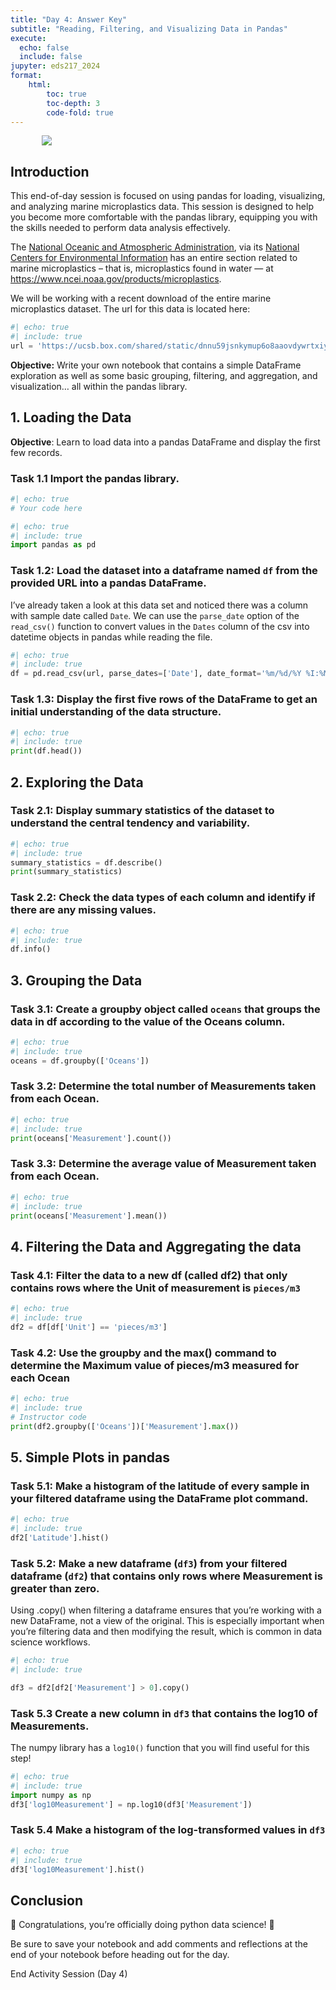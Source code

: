 ```yaml
---
title: "Day 4: Answer Key"
subtitle: "Reading, Filtering, and Visualizing Data in Pandas"
execute:
  echo: false
  include: false
jupyter: eds217_2024
format: 
    html:
        toc: true
        toc-depth: 3
        code-fold: true
---
```


::: {style="width: 80%; margin: auto;"}
![](https://cff2.earth.com/uploads/2023/07/22100007/microplastics_magnifying-glass_2medium.jpg)
:::

## Introduction

This end-of-day session is focused on using pandas for loading, visualizing, and analyzing marine microplastics data. This session is designed to help you become more comfortable with the pandas library, equipping you with the skills needed to perform data analysis effectively.

The [National Oceanic and Atmospheric Administration](https://noaa.gov/), via its [National Centers for Environmental Information](https://www.ncei.noaa.gov/) has an entire section related to marine microplastics -- that is, microplastics found in water — at [https://www.ncei.noaa.gov/products/microplastics](https://www.ncei.noaa.gov/products/microplastics).

We will be working with a recent download of the entire marine microplastics dataset. The url for this data is located here:

```python
#| echo: true
#| include: true
url = 'https://ucsb.box.com/shared/static/dnnu59jsnkymup6o8aaovdywrtxiy3a9.csv'
```

**Objective:** Write your own notebook that contains a simple DataFrame exploration as well as some basic grouping, filtering, and aggregation, and visualization... all within the pandas library.

## 1. Loading the Data

**Objective**: Learn to load data into a pandas DataFrame and display the first few records.

### Task 1.1 Import the pandas library.

```python
#| echo: true
# Your code here
```

```python
#| echo: true
#| include: true
import pandas as pd
```

### Task 1.2: Load the dataset into a dataframe named `df` from the provided URL into a pandas DataFrame. 

:::{.callout-tip}
I've already taken a look at this data set and noticed there was a column with sample date called `Date`. We can use the `parse_date` option of the `read_csv()` function to convert values in the `Dates` column of the csv into datetime objects in pandas while reading the file. 
:::

```python
#| echo: true
#| include: true
df = pd.read_csv(url, parse_dates=['Date'], date_format='%m/%d/%Y %I:%M:%S %p')
```

### Task 1.3: Display the first five rows of the DataFrame to get an initial understanding of the data structure.


```python
#| echo: true
#| include: true
print(df.head())
```

## 2. Exploring the Data

### Task 2.1: Display summary statistics of the dataset to understand the central tendency and variability.


```python
#| echo: true
#| include: true
summary_statistics = df.describe()
print(summary_statistics)
```

### Task 2.2: Check the data types of each column and identify if there are any missing values.

```python
#| echo: true
#| include: true
df.info()
```

## 3. Grouping the Data

### Task 3.1: Create a groupby object called `oceans` that groups the data in df according to the value of the Oceans column.


```python
#| echo: true
#| include: true
oceans = df.groupby(['Oceans'])
```

### Task 3.2: Determine the total number of Measurements taken from each Ocean.

```python
#| echo: true
#| include: true
print(oceans['Measurement'].count())
```

### Task 3.3: Determine the average value of Measurement taken from each Ocean.


```python
#| echo: true
#| include: true
print(oceans['Measurement'].mean())
```

## 4. Filtering the Data and Aggregating the data

### Task 4.1: Filter the data to a new df (called df2) that only contains rows where the Unit of measurement is `pieces/m3`


```python
#| echo: true
#| include: true
df2 = df[df['Unit'] == 'pieces/m3']
```

### Task 4.2: Use the groupby and the max() command to determine the Maximum value of pieces/m3 measured for each Ocean


```python
#| echo: true
#| include: true
# Instructor code
print(df2.groupby(['Oceans'])['Measurement'].max())
```

## 5. Simple Plots in pandas

### Task 5.1: Make a histogram of the latitude of every sample in your filtered dataframe using the DataFrame plot command.

```python
#| echo: true
#| include: true
df2['Latitude'].hist()
```

### Task 5.2: Make a new dataframe (`df3`) from your filtered dataframe (`df2`) that contains only rows where Measurement is greater than zero. 

:::{.callout-warning}
Using .copy() when filtering a dataframe ensures that you're working with a new DataFrame, not a view of the original. This is especially important when you're filtering data and then modifying the result, which is common in data science workflows.
:::

```python
#| echo: true
#| include: true

df3 = df2[df2['Measurement'] > 0].copy()

```

### Task 5.3 Create a new column in `df3` that contains the log10 of Measurements. 

:::{.callout-tip}
The numpy library has a `log10()` function that you will find useful for this step!
:::

```python
#| echo: true
#| include: true
import numpy as np
df3['log10Measurement'] = np.log10(df3['Measurement'])

```

### Task 5.4 Make a histogram of the log-transformed values in `df3`


```python
#| echo: true
#| include: true
df3['log10Measurement'].hist()
```

## Conclusion

🎉 Congratulations, you're officially doing python data science! 🎉

Be sure to save your notebook and add comments and reflections at the end of your notebook before heading out for the day.

::: {.center-text .body-text-xl .teal-text}
End Activity Session (Day 4)
:::